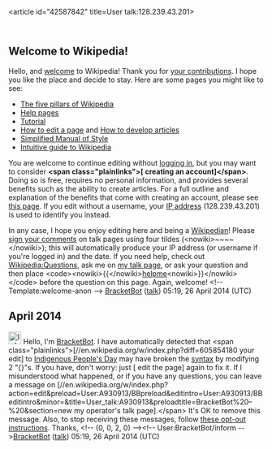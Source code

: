 <article id="42587842" title=User talk:128.239.43.201>
	<talkpage id="42587842" title="User talk:128.239.43.201">
== Welcome to Wikipedia! ==

Hello, and [[Wikipedia:Introduction|welcome]] to Wikipedia! Thank you for [[Special:Contributions/128.239.43.201|your contributions]]. I hope you like the place and decide to stay. Here are some pages you might like to see:

* [[Wikipedia:Five pillars|The five pillars of Wikipedia]]
* [[Help:Contents|Help pages]]
* [[Wikipedia:Tutorial|Tutorial]]
* [[Wikipedia:How to edit a page|How to edit a page]] and [[Wikipedia:Article development|How to develop articles]]
* [[Wikipedia:Simplified Manual of Style|Simplified Manual of Style]]
* [[Help:Wikipedia: The Missing Manual/Introduction|Intuitive guide to Wikipedia]]

You are welcome to continue editing without [[Special:Userlogin|logging in]], but you may want to consider '''&lt;span class=&quot;plainlinks&quot;&gt;[{{fullurl:Special:Userlogin|type=signup&amp;campaign=anonwelcometemplate}} creating an account]&lt;/span&gt;'''. Doing so is free, requires no personal information, and provides several benefits such as the ability to create articles. For a full outline and explanation of the benefits that come with creating an account, please see [[Wikipedia:Why create an account?|this page]]. If you edit without a username, your [[IP address]] (128.239.43.201) is used to identify you instead.

In any case, I hope you enjoy editing here and being a [[Wikipedia:Wikipedians|Wikipedian]]! Please [[Wikipedia:Signatures|sign your comments]] on talk pages using four tildes (&lt;nowiki&gt;~~~~&lt;/nowiki&gt;); this will automatically produce your IP address (or username if you're logged in) and the date. If you need help, check out [[Wikipedia:Questions]], ask me on [[User talk:BracketBot|my talk page]], or ask your question and then place &lt;code&gt;&lt;nowiki&gt;{{&lt;/nowiki&gt;[[:Category:Wikipedians looking for help|helpme]]&lt;nowiki&gt;}}&lt;/nowiki&gt;&lt;/code&gt; before the question on this page. Again, welcome! &lt;!-- Template:welcome-anon --&gt; [[User:BracketBot|BracketBot]] ([[User talk:BracketBot|talk]]) 05:19, 26 April 2014 (UTC)

== April 2014 ==

[[File:Information.svg|25px|alt=|link=]] Hello, I'm [[User:BracketBot|BracketBot]]. I have automatically detected that &lt;span class=&quot;plainlinks&quot;&gt;[//en.wikipedia.org/w/index.php?diff=605854180 your edit] to [[Indigenous People's Day]] may have broken the [[syntax]] by modifying 2 &quot;{}&quot;s. If you have, don't worry: just [{{fullurl:Indigenous People's Day|action=edit&amp;minor=minor&amp;summary=Fixing+typo+raised+by+%5B%5BUser%3ABracketBot%7CBracketBot%5D%5D}} edit the page] again to fix it. If I misunderstood what happened, or if you have any questions, you can leave a message on [//en.wikipedia.org/w/index.php?action=edit&amp;preload=User:A930913/BBpreload&amp;editintro=User:A930913/BBeditintro&amp;minor=&amp;title=User_talk:A930913&amp;preloadtitle=BracketBot%20–%20{{subst&lt;/noinclude&gt;:REVISIONUSER}}&amp;section=new my operator's talk page].&lt;/span&gt;
{{{!}} class=&quot;navbox collapsible collapsed&quot; style=&quot;text-align: left; border: 1px solid silver; margin-top: 0.2em;&quot; {{!}}-
! style=&quot;background-color: #FAA;&quot; {{!}} &lt;div style=&quot;font-size:112%;&quot;&gt;List of unpaired brackets remaining on the page&lt;span style=&quot;font-size:88%;margin-left:3em;&quot;&gt;(Click show &lt;span style=&quot;font-size:130%;&quot;&gt;⇨&lt;/span&gt;)&lt;/span&gt;&lt;/div&gt;    
{{!}}-
{{!}} style=&quot;border: solid 1px silver; padding: 8px; background-color: white; &quot; {{!}} &lt;div style=&quot;font-size:112%;&quot;&gt;
*&lt;nowiki&gt;'''Indigenous Peoples' Day'''&lt;ref&gt;&lt;/nowiki&gt;{{red|'''&amp;#40;'''}}&lt;nowiki&gt;sometimes punctuated Indigenous &quot;People's&quot; or &quot;Peoples&quot; Day&lt;/ref&gt; (also known as '''[[Native&lt;/nowiki&gt;
*&lt;nowiki&gt;Revolutionary War]].&lt;ref&gt;{{cite web|url=http://leg1.state.va.us/000/cod/2.2-3300.HTM |title=LIS &lt;/nowiki&gt;{{red|'''&amp;#62;'''}}&lt;nowiki&gt; Code of Virginia &lt;/nowiki&gt;{{red|'''&amp;#62;'''}}&lt;nowiki&gt; 2.2-3300 |publisher=Leg1.state.va.us |date= |accessdate=2008-10-12}}&lt;/ref&gt;  The [[United States&lt;/nowiki&gt;
*&lt;nowiki&gt; MN]] officially voted to recognize Indigenous Peoples' Day instead of Columbus Day.  &lt;ref&gt;&lt;/nowiki&gt;{{red|'''&amp;#123;&amp;#123;'''}}&lt;nowiki&gt;cite web|url = http://america.aljazeera.com/articles/2014/4/25/minneapolis-columbusday.html/|title =&lt;/nowiki&gt;
&lt;/div&gt;
{{!}}}
It's OK to remove this message. Also, to stop receiving these messages, follow [[User:BracketBot#Opting out|these opt-out instructions]]. Thanks, &lt;!-- (0, 0, 2, 0) --&gt;&lt;!-- User:BracketBot/inform --&gt;[[User:BracketBot|BracketBot]] ([[User talk:BracketBot|talk]]) 05:19, 26 April 2014 (UTC)
	</talkpage>
</article>